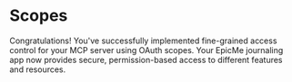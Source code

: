 # Scopes

Congratulations! You've successfully implemented fine-grained access control for your MCP server using OAuth scopes. Your EpicMe journaling app now provides secure, permission-based access to different features and resources.
